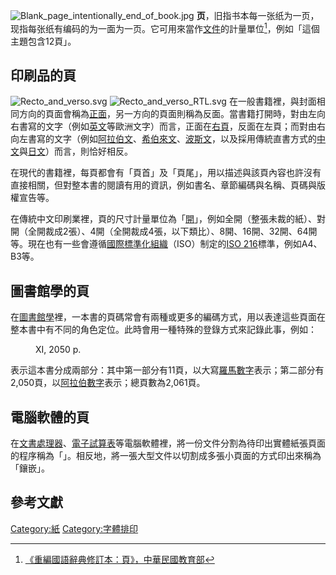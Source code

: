 {{Otheruses|subject=紙張的一面}}
[[File:Blank_page_intentionally_end_of_book.jpg|thumb]]
'''页'''，旧指书本每一张纸为一页，现指每张纸有编码的为一面为一页。它可用來當作[[文件|文件]]的計量單位<ref>[http://dict.revised.moe.edu.tw/cgi-bin/newDict/dict.sh?cond=%AD%B6&pieceLen=50&fld=1&cat=&ukey=-1691909826&serial=1&recNo=34&op=f&imgFont=1 《重編國語辭典修訂本：頁》，中華民國教育部]{{dead link|date=2018年5月 |bot=InternetArchiveBot |fix-attempted=yes }}</ref>，例如「這個主題包含12頁」。

== 印刷品的頁==
[[File:Recto_and_verso.svg|thumb]]
[[File:Recto_and_verso_RTL.svg|thumb]]
在一般書籍裡，與封面相同方向的頁面會稱為[[書籍的右頁和左頁|正面]]，另一方向的頁面則稱為反面。當書籍打開時，對由左向右書寫的文字（例如[[英文|英文]]等歐洲文字）而言，正面在[[書籍的右頁和左頁|右頁]]，反面在左頁；而對由右向左書寫的文字（例如[[阿拉伯文|阿拉伯文]]、[[希伯來文|希伯來文]]、[[波斯文|波斯文]]，以及採用傳統直書方式的[[中文|中文]]與[[日文|日文]]）而言，則恰好相反。

在現代的書籍裡，每頁都會有「頁首」及「頁尾」，用以描述與該頁內容也許沒有直接相關，但對整本書的閱讀有用的資訊，例如書名、章節編碼與名稱、頁碼與版權宣告等。

在傳統中文印刷業裡，頁的尺寸計量單位為「[[開本|開]]」，例如全開（整張未裁的紙）、對開（全開裁成2張）、4開（全開裁成4張，以下類比）、8開、16開、32開、64開等。現在也有一些會遵循[[國際標準化組織|國際標準化組織]]（ISO）制定的[[ISO_216|ISO 216]]標準，例如A4、B3等。

== 圖書館學的頁==
在[[圖書館學|圖書館學]]裡，一本書的頁碼常會有兩種或更多的編碼方式，用以表達這些頁面在整本書中有不同的角色定位。此時會用一種特殊的登錄方式來記錄此事，例如：
:XI, 2050 p.
表示這本書分成兩部分：其中第一部分有11頁，以大寫[[羅馬數字|羅馬數字]]表示；第二部分有2,050頁，以[[阿拉伯數字|阿拉伯數字]]表示；總頁數為2,061頁。

== 電腦軟體的頁==
在[[文書處理器|文書處理器]]、[[電子試算表|電子試算表]]等電腦軟體裡，將一份文件分割為待印出實體紙張頁面的程序稱為「{{link-en|編頁|Pagination}}」。相反地，將一張大型文件以切割成多張小頁面的方式印出來稱為「鑲嵌」。

==參考文獻==
{{reflist}}

[[Category:紙|Category:紙]]
[[Category:字體排印|Category:字體排印]]